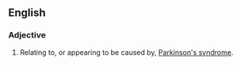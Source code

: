 ==English==

===Adjective===
{{en-adj|more}}

# {{neurology}} Relating to, or appearing to be caused by, [[Parkinson's syndrome]].